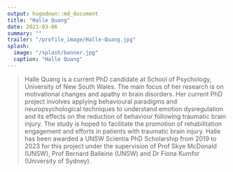 ```yaml
---
output: hugodown::md_document
title: "Halle Quang"
date: 2021-03-06
summary: ""
trailer: "/profile_image/Halle-Quang.jpg"
splash:
  image: "/splash/banner.jpg"
  caption: "Halle Quang"
---
```


> Halle Quang is a current PhD candidate at School of Psychology, University of New South Wales. The main focus of her research is on motivational changes and apathy in brain disorders. Her current PhD project involves applying behavioural paradigms and neuropsychological techniques to understand emotion dysregulation and its effects on the reduction of behaviour following traumatic brain injury. The study is hoped to facilitate the promotion of rehabilitation engagement and efforts in patients with traumatic brain injury. Halle has been awarded a UNSW Scientia PhD Scholarship from 2019 to 2023 for this project under the supervision of Prof Skye McDonald (UNSW), Prof Bernard Balleine (UNSW) and Dr Fiona Kumfor (University of Sydney).
